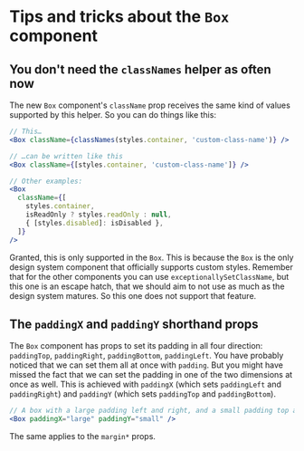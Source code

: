 
<Meta title="Box/Using the Box component" />

# Tips and tricks about the `Box` component

## You don't need the `classNames` helper as often now

The new `Box` component's `className` prop receives the same kind of values supported by this helper. So you can do things like this:

```jsx
// This…
<Box className={classNames(styles.container, 'custom-class-name')} />

// …can be written like this
<Box className={[styles.container, 'custom-class-name']} />

// Other examples:
<Box
  className={[
    styles.container,
    isReadOnly ? styles.readOnly : null,
    { [styles.disabled]: isDisabled },
  ]}
/>
```

Granted, this is only supported in the `Box`. This is because the `Box` is the only design system component that officially supports custom styles. Remember that for the other components you can use `exceptionallySetClassName`, but this one is an escape hatch, that we should aim to not use as much as the design system matures. So this one does not support that feature.

## The `paddingX` and `paddingY` shorthand props

The `Box` component has props to set its padding in all four direction: `paddingTop`, `paddingRight`, `paddingBottom`, `paddingLeft`. You have probably noticed that we can set them all at once with `padding`. But you might have missed the fact that we can set the padding in one of the two dimensions at once as well. This is achieved with `paddingX` (which sets `paddingLeft` and `paddingRight`) and `paddingY` (which sets `paddingTop` and `paddingBottom`).

```jsx
// A box with a large padding left and right, and a small padding top and bottom
<Box paddingX="large" paddingY="small" />
```

The same applies to the `margin*` props.
